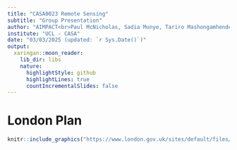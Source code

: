 ```yaml
---
title: "CASA0023 Remote Sensing"
subtitle: "Group Presentation"
author: "AIMPACT<br>Paul McNicholas, Sadia Munye, Tariro Mashongamhende"
institute: "UCL - CASA"
date: "03/03/2025 (updated: `r Sys.Date()`)"
output:
  xaringan::moon_reader:
    lib_dir: libs
    nature:
      highlightStyle: github
      highlightLines: true
      countIncrementalSlides: false
---
```


# London Plan

```r
knitr::include_graphics("https://www.london.gov.uk/sites/default/files/styles/media_component_16_9_lg/public/london-plan-image-2x1.png?h=8deaf57e&itok=bALShO-G")
```